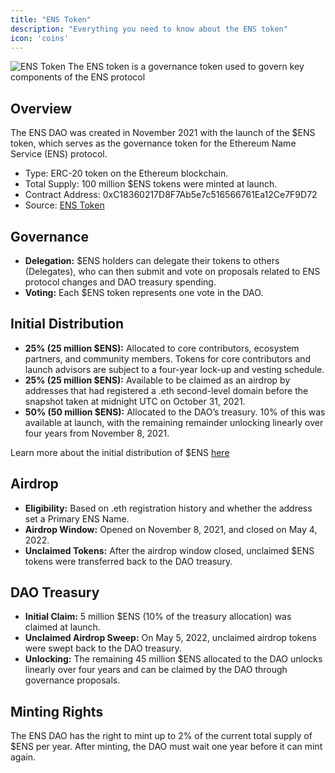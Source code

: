 ```yaml
---
title: "ENS Token"
description: "Everything you need to know about the ENS token"
icon: 'coins'
---
```


<Frame>
  <img src="/images/Token Banner.jpg" alt="ENS Token" />
</Frame>


<Info>
The ENS token is a governance token used to govern key components of the ENS protocol
</Info>

## Overview

The ENS DAO was created in November 2021 with the launch of the <Tooltip tip ="The ENS token is a governance token used to govern key components of the ENS protocol" cta = "Learn more about the ENS token" href="https://docs.ens.domains/dao/token/">$ENS token</Tooltip>, which serves as the governance token for the Ethereum Name Service (ENS) protocol.

<Accordion title =" $ENS Token Details">

- Type: ERC-20 token on the Ethereum blockchain.
- Total Supply: 100 million $ENS tokens were minted at launch.
- Contract Address: 0xC18360217D8F7Ab5e7c516566761Ea12Ce7F9D72
- Source: [ENS Token](https://docs.ens.domains/dao/token/)

</Accordion>

## Governance

- **Delegation:** $ENS holders can delegate their tokens to others (Delegates), who can then submit and vote on proposals related to ENS protocol changes and DAO treasury spending.
- **Voting:** Each $ENS token represents one vote in the DAO.

## Initial Distribution

- **25% (25 million $ENS):** Allocated to core contributors, ecosystem partners, and community members. Tokens for core contributors and launch advisors are subject to a four-year lock-up and vesting schedule.
- **25% (25 million $ENS):** Available to be claimed as an airdrop by addresses that had registered a .eth second-level domain before the snapshot taken at midnight UTC on October 31, 2021.
- **50% (50 million $ENS):** Allocated to the DAO’s treasury. 10% of this was available at launch, with the remaining remainder unlocking linearly over four years from November 8, 2021.


<Info> Learn more about the initial distribution of $ENS [here](https://docs.ens.domains/dao/proposals/1.7)</Info>


## Airdrop

- **Eligibility:** Based on .eth registration history and whether the address set a Primary ENS Name.
- **Airdrop Window:** Opened on November 8, 2021, and closed on May 4, 2022.
- **Unclaimed Tokens:** After the airdrop window closed, unclaimed $ENS tokens were transferred back to the DAO treasury.

## DAO Treasury

- **Initial Claim:** 5 million $ENS (10% of the treasury allocation) was claimed at launch.
- **Unclaimed Airdrop Sweep:** On May 5, 2022, unclaimed airdrop tokens were swept back to the DAO treasury.
- **Unlocking:** The remaining 45 million $ENS allocated to the DAO unlocks linearly over four years and can be claimed by the DAO through governance proposals.

## Minting Rights

The ENS DAO has the right to mint up to 2% of the current total supply of $ENS per year. After minting, the DAO must wait one year before it can mint again.

